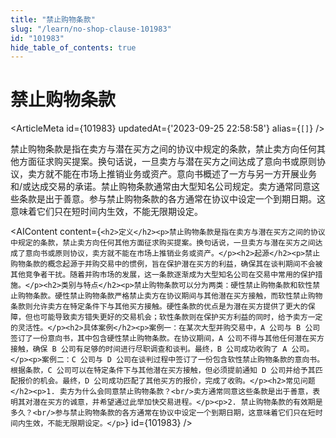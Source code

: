 ```yaml
---
title: "禁止购物条款"
slug: "/learn/no-shop-clause-101983"
id: "101983"
hide_table_of_contents: true
---
```



# 禁止购物条款

<ArticleMeta id={101983} updatedAt={'2023-09-25 22:58:58'} alias={`[]`} />
<div className='border-solid border-b border-t-0 my-4 border-[var(--ifm-color-gray-300)]' />

禁止购物条款是指在卖方与潜在买方之间的协议中规定的条款，禁止卖方向任何其他方面征求购买提案。换句话说，一旦卖方与潜在买方之间达成了意向书或原则协议，卖方就不能在市场上推销业务或资产。意向书概述了一方与另一方开展业务和/或达成交易的承诺。禁止购物条款通常由大型知名公司规定。卖方通常同意这些条款是出于善意。参与禁止购物条款的各方通常在协议中设定一个到期日期。这意味着它们只在短时间内生效，不能无限期设定。

<AIContent content={`<h2>定义</h2><p>禁止购物条款是指在卖方与潜在买方之间的协议中规定的条款，禁止卖方向任何其他方面征求购买提案。换句话说，一旦卖方与潜在买方之间达成了意向书或原则协议，卖方就不能在市场上推销业务或资产。</p><h2>起源</h2><p>禁止购物条款的概念起源于并购交易中的惯例，旨在保护潜在买方的利益，确保其在谈判期间不会被其他竞争者干扰。随着并购市场的发展，这一条款逐渐成为大型知名公司在交易中常用的保护措施。</p><h2>类别与特点</h2><p>禁止购物条款可以分为两类：硬性禁止购物条款和软性禁止购物条款。硬性禁止购物条款严格禁止卖方在协议期间与其他潜在买方接触，而软性禁止购物条款则允许卖方在特定条件下与其他买方接触。硬性条款的优点是为潜在买方提供了更大的保障，但也可能导致卖方错失更好的交易机会；软性条款则在保护买方利益的同时，给予卖方一定的灵活性。</p><h2>具体案例</h2><p>案例一：在某次大型并购交易中，A 公司与 B 公司签订了一份意向书，其中包含硬性禁止购物条款。在协议期间，A 公司不得与其他任何潜在买方接触，确保 B 公司有足够的时间进行尽职调查和谈判。最终，B 公司成功收购了 A 公司。</p><p>案例二：C 公司与 D 公司在谈判过程中签订了一份包含软性禁止购物条款的意向书。根据条款，C 公司可以在特定条件下与其他潜在买方接触，但必须提前通知 D 公司并给予其匹配报价的机会。最终，D 公司成功匹配了其他买方的报价，完成了收购。</p><h2>常见问题</h2><p>1. 卖方为什么会同意禁止购物条款？<br/>卖方通常同意这些条款是出于善意，表明其对潜在买方的诚意，并希望通过此举加快交易进程。</p><p>2. 禁止购物条款的有效期是多久？<br/>参与禁止购物条款的各方通常在协议中设定一个到期日期，这意味着它们只在短时间内生效，不能无限期设定。</p>`} id={101983} />
